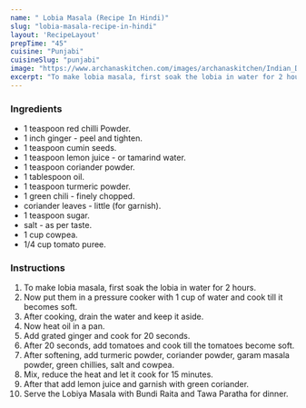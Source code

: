 ---
name: " Lobia Masala (Recipe In Hindi)"
slug: "lobia-masala-recipe-in-hindi"
layout: 'RecipeLayout'
prepTime: "45"
cuisine: "Punjabi"
cuisineSlug: "punjabi"
image: "https://www.archanaskitchen.com/images/archanaskitchen/Indian_Dal_Khadi_Curry/Black_Eyed_Beans_Curry_Lobia_Masala_Recipe-1.jpg"
excerpt: "To make lobia masala, first soak the lobia in water for 2 hours"
---

### Ingredients

-  1 teaspoon red chilli Powder.
-  1 inch ginger - peel and tighten.
-  1 teaspoon cumin seeds.
-  1 teaspoon lemon juice - or tamarind water.
-  1 teaspoon coriander powder.
-  1 tablespoon oil.
-  1 teaspoon turmeric powder.
-  1 green chili - finely chopped.
-  coriander leaves - little (for garnish).
-  1 teaspoon sugar.
-  salt - as per taste.
- 1 cup cowpea.
-  1/4 cup tomato puree.

### Instructions

1. To make lobia masala, first soak the lobia in water for 2 hours.
1. Now put them in a pressure cooker with 1 cup of water and cook till it becomes soft.
1. After cooking, drain the water and keep it aside.
1. Now heat oil in a pan.
1. Add grated ginger and cook for 20 seconds.
1. After 20 seconds, add tomatoes and cook till the tomatoes become soft.
1. After softening, add turmeric powder, coriander powder, garam masala powder, green chillies, salt and cowpea.
1. Mix, reduce the heat and let it cook for 15 minutes.
1. After that add lemon juice and garnish with green coriander.
1. Serve the Lobiya Masala with Bundi Raita and Tawa Paratha for dinner.
